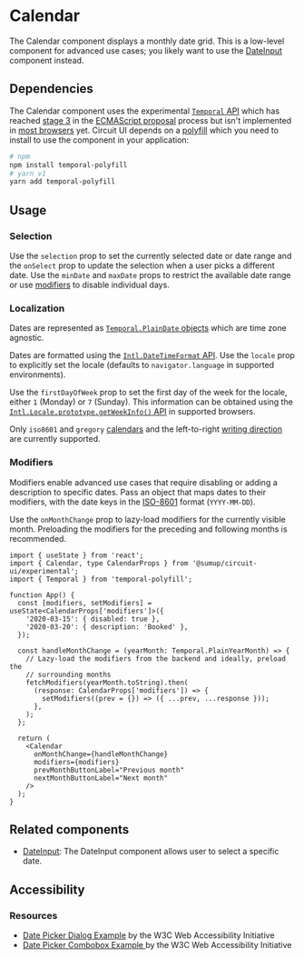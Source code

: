 
<Meta of={Stories} />

# Calendar

<Status variant="experimental" />

The Calendar component displays a monthly date grid. This is a low-level component for advanced use cases; you likely want to use the [DateInput](Forms/DateInput/Base) component instead.

<Story of={Stories.Base} />
<Props />

## Dependencies

The Calendar component uses the experimental [`Temporal` API](https://tc39.es/proposal-temporal/docs/) which has reached [stage 3](https://github.com/tc39/proposals#stage-3) in the [ECMAScript proposal](https://github.com/tc39/proposal-temporal) process but isn't implemented in [most browsers](https://caniuse.com/temporal) yet. Circuit UI depends on a [polyfill](https://github.com/fullcalendar/temporal-polyfill) which you need to install to use the component in your application:

```bash
# npm
npm install temporal-polyfill
# yarn v1
yarn add temporal-polyfill
```

## Usage

### Selection

Use the `selection` prop to set the currently selected date or date range and the `onSelect` prop to update the selection when a user picks a different date. Use the `minDate` and `maxDate` props to restrict the available date range or use [modifiers](#modifiers) to disable individual days.

<Story of={Stories.Range} />

### Localization

Dates are represented as [`Temporal.PlainDate` objects](https://tc39.es/proposal-temporal/docs/plaindate.html) which are time zone agnostic.

Dates are formatted using the [`Intl.DateTimeFormat` API](https://developer.mozilla.org/en-US/docs/Web/JavaScript/Reference/Global_Objects/Intl/DateTimeFormat). Use the `locale` prop to explicitly set the locale (defaults to `navigator.language` in supported environments).

Use the `firstDayOfWeek` prop to set the first day of the week for the locale, either `1` (Monday) or `7` (Sunday). This information can be obtained using the [`Intl.Locale.prototype.getWeekInfo()` API](https://developer.mozilla.org/en-US/docs/Web/JavaScript/Reference/Global_Objects/Intl/Locale/getWeekInfo#firstday) in supported browsers.

Only `iso8601` and `gregory` [calendars](https://developer.mozilla.org/en-US/docs/Web/JavaScript/Reference/Global_Objects/Intl/Locale/getCalendars#supported_calendar_types) and the left-to-right [writing direction](https://developer.mozilla.org/en-US/docs/Web/HTML/Global_attributes/dir) are currently supported.

<Story of={Stories.Localized} />

### Modifiers

Modifiers enable advanced use cases that require disabling or adding a description to specific dates. Pass an object that maps dates to their modifiers, with the date keys in the [ISO-8601](https://en.wikipedia.org/wiki/ISO_8601) format (`YYYY-MM-DD`).

<Story of={Stories.Modifiers} />

Use the `onMonthChange` prop to lazy-load modifiers for the currently visible month. Preloading the modifiers for the preceding and following months is recommended.

```tsx
import { useState } from 'react';
import { Calendar, type CalendarProps } from '@sumup/circuit-ui/experimental';
import { Temporal } from 'temporal-polyfill';

function App() {
  const [modifiers, setModifiers] = useState<CalendarProps['modifiers']>({
    '2020-03-15': { disabled: true },
    '2020-03-20': { description: 'Booked' },
  });

  const handleMonthChange = (yearMonth: Temporal.PlainYearMonth) => {
    // Lazy-load the modifiers from the backend and ideally, preload the
    // surrounding months
    fetchModifiers(yearMonth.toString).then(
      (response: CalendarProps['modifiers']) => {
        setModifiers((prev = {}) => ({ ...prev, ...response }));
      },
    );
  };

  return (
    <Calendar
      onMonthChange={handleMonthChange}
      modifiers={modifiers}
      prevMonthButtonLabel="Previous month"
      nextMonthButtonLabel="Next month"
    />
  );
}
```

## Related components

- [DateInput](Forms/DateInput/Base): The DateInput component allows user to select a specific date.

## Accessibility

### Resources

- [Date Picker Dialog Example](https://www.w3.org/WAI/ARIA/apg/patterns/dialog-modal/examples/datepicker-dialog/) by the W3C Web Accessibility Initiative
- [Date Picker Combobox Example ](https://www.w3.org/WAI/ARIA/apg/patterns/combobox/examples/combobox-datepicker/) by the W3C Web Accessibility Initiative

